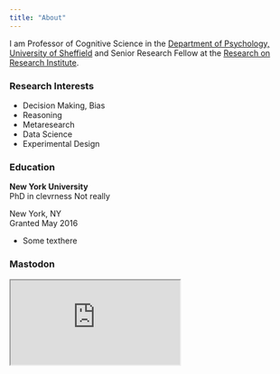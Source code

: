 ```yaml
---
title: "About"
---
```


I am Professor of Cognitive Science in the [Department of Psychology, University of Sheffield](https://www.sheffield.ac.uk/psychology) and Senior Research Fellow at the [Research on Research Institute](https://researchonresearch.org/).

### Research Interests

- Decision Making, Bias
- Reasoning
- Metaresearch
- Data Science
- Experimental Design

### Education

::: {.d-flex .justify-content-between}
::: {}
**New York University**  
PhD in clevrness
Not really
:::
::: {.text-end}
New York, NY  
Granted May 2016
:::
:::
- Some texthere

### Mastodon

<iframe allowfullscreen sandbox="allow-top-navigation allow-scripts allow-popups allow-popups-to-escape-sandbox" src="https://mastofeed.com/apiv2/feed?userurl=https%3A%2F%2Fmastodon.online%2Fusers%2Ftomstafford&theme=light&size=100&header=true&replies=false&boosts=false"></iframe>
